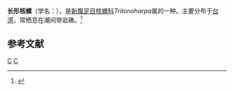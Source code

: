 {{Speciesbox
| taxon = Tritonoharpa antiquata
| binomial_authority = (Reeve, 1844)
}}
'''长形核螺'''（学名：''{{lang|la|Tritonoharpa antiquata}}''），是[[新腹足目|新腹足目]][[核螺科|核螺科]]''Tritonoharpa''属的一种。主要分布于[[台湾|台湾]]，常栖息在潮间带岩礁。<ref>{{cite web|url=http://shell.sinica.edu.tw/chinese/shellbase_detail.php?science_no=1352|title=国际贝库：长形核螺|publisher=台湾贝类资料库|accessdate=2009-08-11|archive-date=2020-03-26|archive-url=https://web.archive.org/web/20200326192530/http://shell.sinica.edu.tw/chinese/shellbase_detail.php?science_no=1352|dead-url=no}}</ref>

== 参考文献 ==
{{reflist}}
{{taxonbar}}
[[Category:_1844年描述的动物|C]]
[[Category:_核螺科|C]]